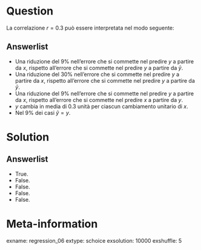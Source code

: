 Question
========
La correlazione $r = 0.3$ può essere interpretata nel modo seguente:

Answerlist
----------
* Una riduzione del 9\% nell'errore che si commette nel predire $y$ a partire da $x$, rispetto all'errore che si commette nel predire $y$ a partire da $\bar{y}$.
* Una riduzione del 30\% nell'errore che si commette nel predire $y$ a partire da $x$,  rispetto all'errore che si commette nel predire $y$ a partire da $\bar{y}$.
* Una riduzione del 9\% nell'errore che si commette nel predire $y$ a partire da $x$, rispetto all'errore che si commette nel predire $x$ a partire da $y$.
* $y$ cambia in media di 0.3 unità per ciascun cambiamento unitario di $x$.
* Nel 9\% dei casi $\hat{y}=y$.

Solution
========

Answerlist
----------
* True. 
* False. 
* False. 
* False. 
* False. 

Meta-information
================
exname: regression_06
extype: schoice
exsolution: 10000
exshuffle: 5
